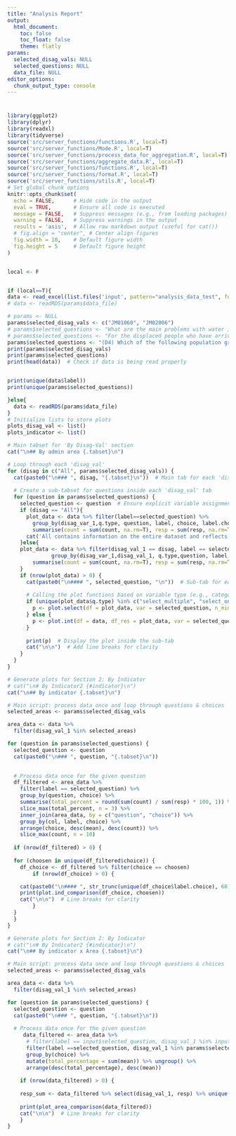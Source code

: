 ```yaml
---
title: "Analysis Report"
output:
  html_document:
    toc: false
    toc_float: false
    theme: flatly
params:
  selected_disag_vals: NULL
  selected_questions: NULL
  data_file: NULL
editor_options:
  chunk_output_type: console
---
```


# {.tabset}


```r
library(ggplot2)
library(dplyr)
library(readxl)
library(tidyverse)
source('src/server_functions/functions.R', local=T)
source('src/server_functions/Mode.R', local=T)
source('src/server_functions/process_data_for_aggregation.R', local=T)
source('src/server_functions/aggregate_data.R', local=T)
source('src/server_functions/functions.R', local=T)
source('src/server_functions/format.R', local=T)
source('src/server_functions/utils.R', local=T)
# Set global chunk options
knitr::opts_chunk$set(
  echo = FALSE,      # Hide code in the output
  eval = TRUE,       # Ensure all code is executed
  message = FALSE,   # Suppress messages (e.g., from loading packages)
  warning = FALSE,   # Suppress warnings in the output
  results = 'asis',  # Allow raw markdown output (useful for cat())
  # fig.align = "center", # Center align figures
  fig.width = 10,    # Default figure width
  fig.height = 5     # Default figure height
)


local <- F


if (local==T){
data <- read_excel(list.files('input', pattern="analysis_data_test", full.names = TRUE)) 
# data <- readRDS(params$data_file)

# params <- NULL
params$selected_disag_vals <- c("JM01060", "JM02006")
# params$selected_questions <- "What are the main problems with water in ${info_settlement_final}?"
# params$selected_questions <- "For the displaced people who have arrived in ${info_settlement_final}, what are the main reasons that they left their homes?"
params$selected_questions <- "(D4) Which of the following population groups are currently present in the settlement?"
print(params$selected_disag_vals)
print(params$selected_questions)
print(head(data))  # Check if data is being read properly


print(unique(data$label))
print(unique(params$selected_questions))

}else{
  data <- readRDS(params$data_file)
}
# Initialize lists to store plots
plots_disag_val <- list()
plots_indicator <- list()
```


```r
# Main tabset for 'By Disag-Val' section
cat("\n## By admin area {.tabset}\n")

# Loop through each 'disag_val'
for (disag in c("All", params$selected_disag_vals)) {
  cat(paste0("\n### ", disag, "{.tabset}\n"))  # Main tab for each 'disag_val'
  
  # Create a sub-tabset for questions inside each 'disag_val' tab
  for (question in params$selected_questions) {
    selected_question <- question  # Ensure explicit variable assignment
    if (disag == "All"){
      plot_data <- data %>% filter(label==selected_question) %>% 
        group_by(disag_var_1,q.type, question, label, choice, label.choice) %>% 
        summarise(count = sum(count, na.rm=T), resp = sum(resp, na.rm=T), mean = count/resp)
      cat('All contains information on the entire dataset and reflects the overall situation across all areas assessed.\n\n')
    }else{
    plot_data <- data %>% filter(disag_val_1 == disag, label == selected_question) %>% 
              group_by(disag_var_1,disag_val_1, q.type,question, label, choice, label.choice) %>% 
        summarise(count = sum(count, na.rm=T), resp = sum(resp, na.rm=T), mean = count/resp)
    }
    if (nrow(plot_data) > 0) {
      cat(paste0("\n#### ", selected_question, "\n"))  # Sub-tab for each question under this 'disag_val'
      
      # Calling the plot functions based on variable type (e.g., categorical or numerical)
      if (unique(plot_data$q.type) %in% c("select_multiple", "select_one")) {
        p <- plot.select(df = plot_data, var = selected_question, n_min=100)
      } else {
        p <- plot.int(df = data, df_res = plot_data, var = selected_question, )
      }
      
      print(p)  # Display the plot inside the sub-tab
      cat("\n\n")  # Add line breaks for clarity
    }
  }
}


```



```r
# Generate plots for Section 2: By Indicator
# cat("\n# By Indicator2 {#indicator}\n")
cat("\n## By indicator {.tabset}\n")

# Main script: process data once and loop through questions & choices
selected_areas <- params$selected_disag_vals

area_data <- data %>% 
  filter(disag_val_1 %in% selected_areas)

for (question in params$selected_questions) {
  selected_question <- question
  cat(paste0("\n### ", question, "{.tabset}\n"))
  

  # Process data once for the given question
  df_filtered <- area_data %>%
    filter(label == selected_question) %>%
    group_by(question, choice) %>%
    summarise(total_percent = round(sum(count) / sum(resp) * 100, 1)) %>%
    slice_max(total_percent, n = 3) %>%
    inner_join(area_data, by = c("question", "choice")) %>%
    group_by(col, label, choice) %>%
    arrange(choice, desc(mean), desc(count)) %>%
    slice_max(count, n = 10)
  
  if (nrow(df_filtered) > 0) {
  
  for (choosen in unique(df_filtered$choice)) {
    df_choice <- df_filtered %>% filter(choice == choosen)
        if (nrow(df_choice) > 0) {

    cat(paste0("\n#### ", str_trunc(unique(df_choice$label.choice), 60), "\n"))  # Sub-tab for each choice
    print(plot.ind_comparison(df_choice, choosen))
    cat("\n\n")  # Line breaks for clarity
        }
  }
  }
}

```


```r
# Generate plots for Section 2: By Indicator
# cat("\n# By Indicator2 {#indicator}\n")
cat("\n## By indicator x Area {.tabset}\n")

# Main script: process data once and loop through questions & choices
selected_areas <- params$selected_disag_vals

area_data <- data %>% 
  filter(disag_val_1 %in% selected_areas)

for (question in params$selected_questions) {
  selected_question <- question
  cat(paste0("\n### ", question, "{.tabset}\n"))
  
  # Process data once for the given question
     data_filtered <- area_data %>% 
      # filter(label == input$selected_question, disag_val_1 %in% input$filter_disag_val_1) %>%
      filter(label ==selected_question, disag_val_1 %in% params$selected_disag_vals) %>%
      group_by(choice) %>% 
      mutate(total_percentage = sum(mean)) %>% ungroup() %>% 
      arrange(desc(total_percentage), desc(mean))
    
    if (nrow(data_filtered) > 0) {
     
    resp_sum <- data_filtered %>% select(disag_val_1, resp) %>% unique() %>% pull(resp) %>% sum()
  
    print(plot_area_comparison(data_filtered))
    cat("\n\n")  # Line breaks for clarity
    }
}

```



